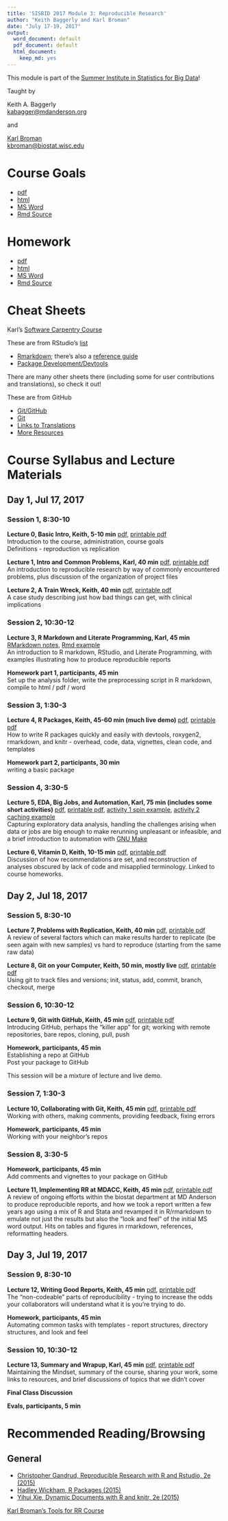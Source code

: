 ```yaml
---
title: 'SISBID 2017 Module 3: Reproducible Research'
author: "Keith Baggerly and Karl Broman"
date: "July 17-19, 2017"
output:
  word_document: default
  pdf_document: default
  html_document:
    keep_md: yes
---
```


This module is part of the
[Summer Institute in Statistics for Big Data](https://www.biostat.washington.edu/suminst/sisbid)!

Taught by

Keith A. Baggerly
<br/>
[kabagger@mdanderson.org](mailto:kabagger@mdanderson.org)

and

[Karl Broman](http://kbroman.org)
<br/>
[kbroman@biostat.wisc.edu](mailto:kbroman@biostat.wisc.edu)

# Course Goals

- [pdf](RRcourse_goals.pdf)
- [html](RRcourse_goals.html)
- [MS Word](RRcourse_goals.docx)
- [Rmd Source](RRcourse_goals.Rmd)

# Homework

- [pdf](homework.pdf)
- [html](homework.html)
- [MS Word](homework.docx)
- [Rmd Source](homework.Rmd)

# Cheat Sheets

Karl's [Software Carpentry Course](https://kbroman.wordpress.com/2015/04/29/cheat-sheets-for-r-based-software-carpentry-course/)

These are from RStudio's [list](https://www.rstudio.com/resources/cheatsheets/)

* [Rmarkdown](http://www.rstudio.com/wp-content/uploads/2016/03/rmarkdown-cheatsheet-2.0.pdf); there's also a [reference guide](http://www.rstudio.com/wp-content/uploads/2015/03/rmarkdown-reference.pdf)
* [Package Development/Devtools](http://www.rstudio.com/wp-content/uploads/2015/06/devtools-cheatsheet.pdf)

There are many other sheets there (including some for user contributions and translations), so check it out!

These are from GitHub

* [Git/GitHub](https://services.github.com/on-demand/downloads/github-git-cheat-sheet.pdf)
* [Git](https://education.github.com/git-cheat-sheet-education.pdf)
* [Links to Translations](https://services.github.com/resources/cheatsheets/)
* [More Resources](https://help.github.com/articles/git-and-github-learning-resources/)

# Course Syllabus and Lecture Materials

## Day 1, Jul 17, 2017

### Session 1, 8:30-10

**Lecture 0, Basic Intro, Keith, 5-10 min**
[pdf](2017_SISBID_3_00_basic_intro.pdf),
[printable pdf](2017_SISBID_3_00_basic_intro_printable.pdf)
<br/>
Introduction to the course, administration, course goals
<br/>
Definitions - reproduction vs replication

**Lecture 1, Intro and Common Problems, Karl, 40 min**
[pdf](2017_SISBID_3_01_introduction_slides.pdf),
[printable pdf](2017_SISBID_3_01_introduction_printable.pdf)
<br/>
An introduction to reproducible research by way of commonly
encountered problems, plus discussion of the organization of project
files

**Lecture 2, A Train Wreck, Keith, 40 min**
[pdf](2017_SISBID_3_02_train_wreck.pdf),
[printable pdf](2017_SISBID_3_02_train_wreck_printable.pdf)
<br/>
A case study describing just how bad things can get, with clinical implications

### Session 2, 10:30-12

**Lecture 3, R Markdown and Literate Programming, Karl, 45 min**
[RMarkdown notes](2017_SISBID_3_03_Rmarkdown.md),
[Rmd example](2017_SISBID_3_03_example.Rmd)
<br/>
An introduction to R markdown, RStudio, and Literate Programming, with examples illustrating how to produce reproducible reports

**Homework part 1, participants, 45 min**
<br/>
Set up the analysis folder, write the preprocessing script in R markdown, compile to html / pdf / word

### Session 3, 1:30-3

**Lecture 4, R Packages, Keith, 45-60 min (much live demo)**
[pdf](2017_SISBID_3_04_r_packages.pdf),
[printable pdf](2017_SISBID_3_04_r_packages_printable.pdf)
<br/>
How to write R packages quickly and easily with devtools, roxygen2, rmarkdown, and knitr - overhead, code, data, vignettes, clean code, and templates

**Homework part 2, participants, 30 min**
<br/>
writing a basic package

### Session 4, 3:30-5

**Lecture 5, EDA, Big Jobs, and Automation, Karl, 75 min (includes some short activities)**
[pdf](2017_SISBID_3_05_bigjobs_slides.pdf),
[printable pdf](2017_SISBID_3_05_bigjobs_printable.pdf),
[activity 1 spin example](2017_SISBID_3_05_bigjobs_activity1_spin.R),
[activity 2 caching example](2017_SISBID_3_05_bigjobs_activity2_cache.Rmd)
<br/>
Capturing exploratory data analysis, handling the challenges
arising when data or jobs are big enough to make rerunning unpleasant
or infeasible, and a brief introduction to automation with
[GNU Make](https://www.gnu.org/software/make/)

**Lecture 6, Vitamin D, Keith, 10-15 min**
[pdf](2017_SISBID_3_06_vitamin_d.pdf),
[printable pdf](2017_SISBID_3_06_vitamin_d_printable.pdf)
<br/>
Discussion of how recommendations are set, and reconstruction of analyses obscured by lack of code and misapplied terminology. Linked to course homeworks.

## Day 2, Jul 18, 2017

### Session 5, 8:30-10

**Lecture 7, Problems with Replication, Keith, 40 min**
[pdf](2017_SISBID_3_07_problems_w_replication.pdf),
[printable pdf](2017_SISBID_3_07_problems_w_replication_printable.pdf)
<br/>
A review of several factors which can make results harder to replicate (be seen again with new samples) vs hard to reproduce (starting from the same raw data)

**Lecture 8, Git on your Computer, Keith, 50 min, mostly live**
[pdf](2017_SISBID_3_08_git_1_solo.pdf),
[printable pdf](2017_SISBID_3_08_git_1_solo_printable.pdf)
<br/>
Using git to track files and versions; init, status, add, commit, branch, checkout, merge

### Session 6, 10:30-12

**Lecture 9, Git with GitHub, Keith, 45 min**
[pdf](2017_SISBID_3_09_git_2_github.pdf),
[printable pdf](2017_SISBID_3_09_git_2_github_printable.pdf)
<br/>
Introducing GitHub, perhaps the "killer app" for git; working with remote repositories, bare repos, cloning, pull, push

**Homework, participants, 45 min**
<br/>
Establishing a repo at GitHub
<br/>
Post your package to GitHub

This session will be a mixture of lecture and live demo.

### Session 7, 1:30-3

**Lecture 10, Collaborating with Git, Keith, 45 min**
[pdf](2017_SISBID_3_10_git_3_collab.pdf),
[printable pdf](2017_SISBID_3_10_git_3_collab_printable.pdf)
<br/>
Working with others, making comments, providing feedback, fixing errors

**Homework, participants, 45 min**
<br/>
Working with your neighbor's repos

### Session 8, 3:30-5

**Homework, participants, 45 min**
<br/>
Add comments and vignettes to your package on GitHub

**Lecture 11, Implementing RR at MDACC, Keith, 45 min**
[pdf](2017_SISBID_3_11_mdacc_start.pdf),
[printable pdf](2017_SISBID_3_11_mdacc_start_printable.pdf)
<br/>
A review of ongoing efforts within the biostat department at MD Anderson to produce reproducible reports, and how we took a report written a few years ago using a mix of R and Stata and revamped it in R/rmarkdown to emulate not just the results but also the "look and feel" of the initial MS word output. Hits on tables and figures in rmarkdown, references, reformatting headers.

## Day 3, Jul 19, 2017

### Session 9, 8:30-10

**Lecture 12, Writing Good Reports, Keith, 45 min**
[pdf](2017_SISBID_3_12_good_reports.pdf),
[printable pdf](2017_SISBID_3_12_good_reports_printable.pdf)
<br/>
The "non-codeable" parts of reproducibility - trying to increase the odds your collaborators will understand what it is you're trying to do.

**Homework, participants, 45 min**
<br/>
Automating common tasks with templates - report structures, directory structures, and look and feel

### Session 10, 10:30-12

**Lecture 13, Summary and Wrapup, Karl, 45 min**
[pdf](2017_SISBID_3_13_summary_slides.pdf),
[printable pdf](2017_SISBID_3_13_summary_printable.pdf)
<br/>
Maintaining the Mindset, summary of the course, sharing your work,
some links to resources, and brief discussions of topics that we
didn't cover

**Final Class Discussion**

**Evals, participants, 5 min**

# Recommended Reading/Browsing

## General

* [Christopher Gandrud, Reproducible Research with R and Rstudio, 2e (2015)](http://www.amazon.com/Reproducible-Research-Studio-Second-Chapman-ebook/dp/B010ACWGBI/ref=tmm_kin_title_0?_encoding=UTF8&sr=&qid=)
* [Hadley Wickham, R Packages (2015)](http://www.amazon.com/R-Packages-Hadley-Wickham-ebook/dp/B00VAYCHL0/ref=pd_sim_351_6?ie=UTF8&refRID=1E8HS30WBHRCW45SEWXM)
* [Yihui Xie, Dynamic Documents with R and knitr, 2e (2015)](http://www.amazon.com/Dynamic-Documents-knitr-Second-Chapman-ebook/dp/B00ZBYPJEW/ref=tmm_kin_title_0?_encoding=UTF8&sr=&qid=)

[Karl Broman's Tools for RR Course](http://kbroman.org/Tools4RR/)

